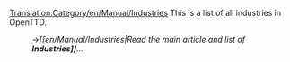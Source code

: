 [[Translation:Category/en/Manual/Industries]]
This is a list of all industries in OpenTTD.
:→''[[en/Manual/Industries|Read the main article and list of '''Industries]]'''...''